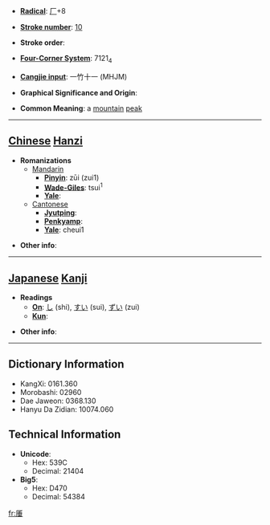 * '''[[Wiktionary:Chinese radical index| Radical]]''': [[Wiktionary:Chinese radical index 厂|厂]]+8

* '''[[Wiktionary:Chinese total strokes index|Stroke number]]''': [[Wiktionary:Chinese total strokes index 10|10]]

* '''Stroke order''': 

* '''[[Wiktionary:Chinese four corner index|Four-Corner System]]''': 7121<sub>4</sub>

* '''[[Wiktionary:Chinese Cangjie index|Cangjie input]]''': 一竹十一 (MHJM)

* '''Graphical Significance and Origin''': 

* '''Common Meaning''': a [[mountain]] [[peak]]

----

== [[Chinese]] [[Hanzi]] ==

* '''Romanizations'''
** [[Mandarin]]
*** '''[[Pinyin]]''': zūi (zui1)
*** '''[[Wade-Giles]]''': tsui<sup>1</sup>
*** '''[[Yale]]''': 
**[[Cantonese]]
***'''[[Jyutping]]''':
***'''[[Penkyamp]]''': 
***'''[[Yale]]''': cheui1

* '''Other info''': 

----

== [[Japanese]] [[Kanji]] ==

* '''Readings'''
** '''[[On]]''': [[し]] (shi), [[すい]] (sui), [[ずい]] (zui)
** '''[[Kun]]''': 

* '''Other info''':  

----

== Dictionary Information ==

* KangXi: 0161.360
* Morobashi: 02960
* Dae Jaweon: 0368.130
* Hanyu Da Zidian: 10074.060

== Technical Information ==

* '''Unicode''':
** Hex: 539C
** Decimal: 21404
* '''Big5''':
** Hex: D470
** Decimal: 54384

[[fr:厜]]